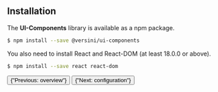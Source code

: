 
<Meta title="Getting started/Installation" />

## Installation

The <strong>UI-Components</strong> library is available as a npm package.

```bash
$ npm install --save @versini/ui-components
```

You also need to install React and React-DOM (at least 18.0.0 or above).

```bash
$ npm install --save react react-dom
```

<div className="not-av-typography">
	<Flexgrid alignHorizontal="space-between">
		<FlexgridItem>
			<Button noBorder onClick={linkTo("getting-started--overview")}>
				{"Previous: overview"}
			</Button>
		</FlexgridItem>
		<FlexgridItem>
			<Button noBorder onClick={linkTo("getting-started--configuration")}>
				{"Next: configuration"}
			</Button>
		</FlexgridItem>
	</Flexgrid>
</div>
